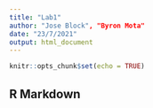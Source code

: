 ```yaml
---
title: "Lab1"
author: "Jose Block", "Byron Mota"
date: "23/7/2021"
output: html_document
---
```


```r
knitr::opts_chunk$set(echo = TRUE)
```

## R Markdown


